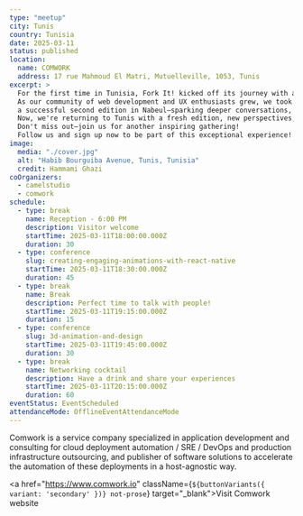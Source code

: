 ```yaml
---
type: "meetup"
city: Tunis
country: Tunisia
date: 2025-03-11
status: published
location:
  name: COMWORK
  address: 17 rue Mahmoud El Matri, Mutuelleville, 1053, Tunis
excerpt: >
  For the first time in Tunisia, Fork It! kicked off its journey with an exciting meetup in Tunis.
  As our community of web development and UX enthusiasts grew, we took things a step further with
  a successful second edition in Nabeul—sparking deeper conversations, forging new connections, and sharing valuable insights.
  Now, we're returning to Tunis with a fresh edition, new perspectives, and the same passion for tech and design.
  Don't miss out—join us for another inspiring gathering!
  Follow us and sign up now to be part of this exceptional experience!
image:
  media: "./cover.jpg"
  alt: "Habib Bourguiba Avenue, Tunis, Tunisia"
  credit: Hammami Ghazi
coOrganizers:
  - camelstudio
  - comwork
schedule:
  - type: break
    name: Reception - 6:00 PM
    description: Visitor welcome
    startTime: 2025-03-11T18:00:00.000Z
    duration: 30
  - type: conference
    slug: creating-engaging-animations-with-react-native
    startTime: 2025-03-11T18:30:00.000Z
    duration: 45
  - type: break
    name: Break
    description: Perfect time to talk with people!
    startTime: 2025-03-11T19:15:00.000Z
    duration: 15
  - type: conference
    slug: 3d-animation-and-design
    startTime: 2025-03-11T19:45:00.000Z
    duration: 30
  - type: break
    name: Networking cocktail
    description: Have a drink and share your experiences
    startTime: 2025-03-11T20:15:00.000Z
    duration: 60
eventStatus: EventScheduled
attendanceMode: OfflineEventAttendanceMode
---
```



Comwork is a service company specialized in application
development and consulting for cloud deployment automation / SRE
/ DevOps and production infrastructure outsourcing, and
publisher of software solutions to accelerate the automation of
these deployments in a host-agnostic way.

<a  href="https://www.comwork.io" className={`${buttonVariants({ variant: 'secondary' })} not-prose`}  target="_blank">Visit Comwork website</a>
